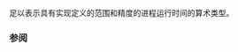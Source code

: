 {{cpp/title|clock_t}}
{{cpp/chrono/c/navbar}}
{{ddcl | header=ctime | 1=
typedef /* 未指明 */ clock_t;
}}

足以表示具有实现定义的范围和精度的进程运行时间的算术类型。

===参阅===
{{dsc begin}}
{{dsc inc|cpp/chrono/c/dsc clock}}
{{dsc inc|cpp/chrono/c/dsc CLOCKS_PER_SEC}}
{{dsc see c|c/chrono/clock_t}}
{{dsc end}}

{{langlinks|de|en|es|fr|it|ja|pt|ru}}